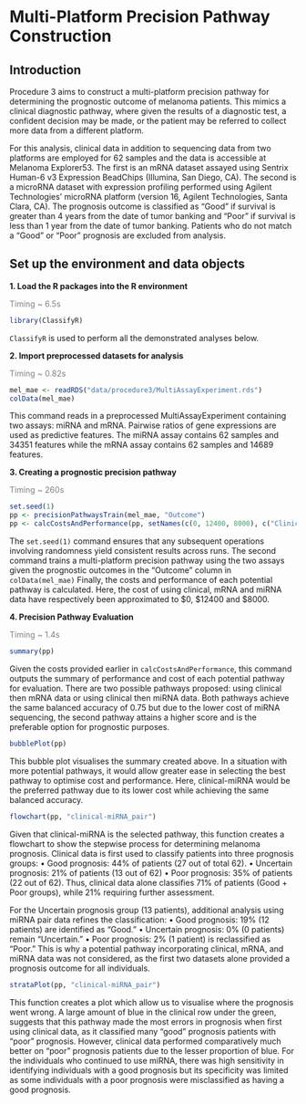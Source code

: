 # Multi-Platform Precision Pathway Construction

## Introduction
Procedure 3 aims to construct a multi-platform precision pathway for determining the prognostic outcome of melanoma patients. This mimics a clinical diagnostic pathway, where given the results of a diagnostic test, a confident decision may be made, or the patient may be referred to collect more data from a different platform. 

For this analysis, clinical data in addition to sequencing data from two platforms are employed for 62 samples and the data is accessible at Melanoma Explorer53. The first is an mRNA dataset assayed using Sentrix Human-6 v3 Expression BeadChips (Illumina, San Diego, CA). The second is a microRNA dataset with expression profiling performed using Agilent Technologies' microRNA platform (version 16, Agilent Technologies, Santa Clara, CA). The prognosis outcome is classified as "Good" if survival is greater than 4 years from the date of tumor banking and “Poor” if survival is less than 1 year from the date of tumor banking. Patients who do not match a “Good” or “Poor” prognosis are excluded from analysis. 


## Set up the environment and data objects

**1. Load the R packages into the R environment**

[Timing \~ 6.5s]{style="color: grey;"}

```r
library(ClassifyR)
```

`ClassifyR` is used to perform all the demonstrated analyses below.

**2. Import preprocessed datasets for analysis**

[Timing \~ 0.82s]{style="color: grey;"}

```r
mel_mae <- readRDS("data/procedure3/MultiAssayExperiment.rds")
colData(mel_mae)
```
This command reads in a preprocessed MultiAssayExperiment containing two assays: miRNA and mRNA. Pairwise ratios of gene expressions are used as predictive features. The miRNA assay contains 62 samples and 34351 features while the mRNA assay contains 62 samples and 14689 features. 

**3. Creating a prognostic precision pathway** 

[Timing \~ 260s]{style="color: grey;"}

```r
set.seed(1)
pp <- precisionPathwaysTrain(mel_mae, "Outcome")
pp <- calcCostsAndPerformance(pp, setNames(c(0, 12400, 8000), c("Clinical", "RNA_pair", "miRNA_pair")))
```
The `set.seed(1)` command ensures that any subsequent operations involving randomness yield consistent results across runs.
The second command trains a multi-platform precision pathway using the two assays given the prognostic outcomes in the "Outcome" column in `colData(mel_mae)`
Finally, the costs and performance of each potential pathway is calculated. Here, the cost of using clinical, mRNA and miRNA data have respectively been approximated to $0, $12400 and $8000.

**4. Precision Pathway Evaluation** 

[Timing \~ 1.4s]{style="color: grey;"}

```r
summary(pp)
```
Given the costs provided earlier in `calcCostsAndPerformance`, this command outputs the summary of performance and cost of each potential pathway for evaluation. There are two possible pathways proposed: using clinical then mRNA data or using clinical then miRNA data. Both pathways achieve the same balanced accuracy of 0.75 but due to the lower cost of miRNA sequencing, the second pathway attains a higher score and is the preferable option for prognostic purposes.

```r
bubblePlot(pp)
```
This bubble plot visualises the summary created above. In a situation with more potential pathways, it would allow greater ease in selecting the best pathway to optimise cost and performance. Here, clinical-miRNA would be the preferred pathway due to its lower cost while achieving the same balanced accuracy.

```r
flowchart(pp, "clinical-miRNA_pair")
```
Given that clinical-miRNA is the selected pathway, this function creates a flowchart to show the stepwise process for determining melanoma prognosis. Clinical data is first used to classify patients into three prognosis groups:
	•	Good prognosis: 44% of patients (27 out of total 62).
	•	Uncertain prognosis: 21% of patients (13 out of 62) 
	•	Poor prognosis: 35% of patients (22 out of 62).
Thus, clinical data alone classifies 71% of patients (Good + Poor groups), while 21% requiring further assessment.

For the Uncertain prognosis group (13 patients), additional analysis using miRNA pair data refines the classification:
	•	Good prognosis: 19% (12 patients) are identified as “Good.”
	•	Uncertain prognosis: 0% (0 patients) remain “Uncertain.”
	•	Poor prognosis: 2% (1 patient) is reclassified as “Poor.” 
This is why a potential pathway incorporating clinical, mRNA, and miRNA data was not considered, as the first two datasets alone provided a prognosis outcome for all individuals.

```r
strataPlot(pp, "clinical-miRNA_pair")
```
This function creates a plot which allow us to visualise where the prognosis went wrong. A large amount of blue in the clinical row under the green, suggests that this pathway made the most errors in prognosis when first using clinical data, as it classified many "good" prognosis patients with "poor" prognosis. However, clinical data performed comparatively much better on "poor" prognosis patients due to the lesser proportion of blue. For the individuals who continued to use miRNA, there was high sensitivity in identifying individuals with a good prognosis but its specificity was limited as some individuals with a poor prognosis were misclassified as having a good prognosis.


